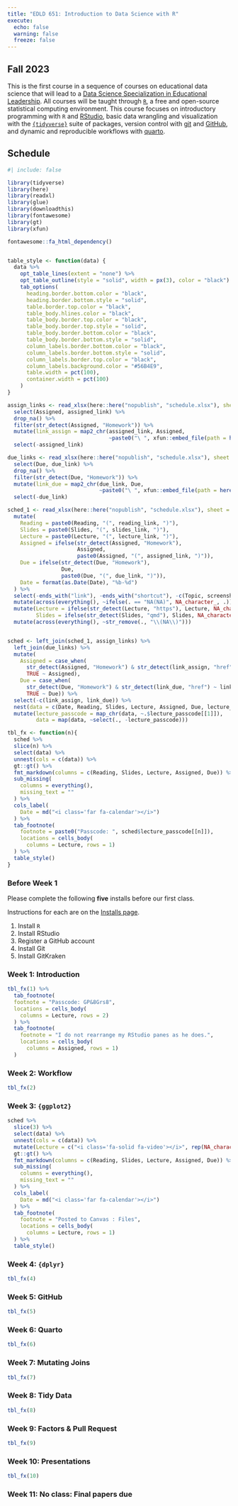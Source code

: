 ```yaml
---
title: "EDLD 651: Introduction to Data Science with R"
execute: 
  echo: false
  warning: false
  freeze: false
---
```


## Fall 2023

This is the first course in a sequence of courses on educational data science that will lead to a [Data Science Specialization in Educational Leadership](https://education.uoregon.edu/data-science-specialization-educational-leadership). All courses will be taught through [`R`](https://cran.r-project.org/), a free and open-source statistical computing environment. This course focuses on introductory programming with `R` and [RStudio](https://posit.co/products/open-source/rstudio/), basic data wrangling and visualization with the [`{tidyverse}`](https://www.tidyverse.org/) suite of packages, version control with [git](https://git-scm.com/) and [GitHub](https://github.com/), and dynamic and reproducible workflows with [quarto](https://quarto.org/).

## Schedule

```r
#| include: false

library(tidyverse)
library(here)
library(readxl)
library(glue)
library(downloadthis)
library(fontawesome)
library(gt)
library(xfun)

fontawesome::fa_html_dependency()


table_style <- function(data) {
  data %>%
    opt_table_lines(extent = "none") %>%
    opt_table_outline(style = "solid", width = px(3), color = "black") %>% 
    tab_options(
      heading.border.bottom.color = "black",
      heading.border.bottom.style = "solid",
      table.border.top.color = "black",
      table_body.hlines.color = "black",
      table_body.border.top.color = "black",
      table_body.border.top.style = "solid",
      table_body.border.bottom.color = "black",
      table_body.border.bottom.style = "solid",
      column_labels.border.bottom.color = "black",
      column_labels.border.bottom.style = "solid",
      column_labels.border.top.color = "black",
      column_labels.background.color = "#56B4E9",
      table.width = pct(100),
      container.width = pct(100)
    )
}

assign_links <- read_xlsx(here::here("nopublish", "schedule.xlsx"), sheet = "schedule") %>%
  select(Assigned, assigned_link) %>%
  drop_na() %>% 
  filter(str_detect(Assigned, "Homework")) %>%
  mutate(link_assign = map2_chr(assigned_link, Assigned, 
                                ~paste0("\ ", xfun::embed_file(path = here("homeworks", .x), text = .y)))) %>%
  select(-assigned_link) 

due_links <- read_xlsx(here::here("nopublish", "schedule.xlsx"), sheet = "schedule") %>%
  select(Due, due_link) %>%
  drop_na() %>% 
  filter(str_detect(Due, "Homework")) %>%
  mutate(link_due = map2_chr(due_link, Due, 
                             ~paste0("\ ", xfun::embed_file(path = here("homeworks", .x), text = .y)))) %>%
  select(-due_link) 

sched_1 <- read_xlsx(here::here("nopublish", "schedule.xlsx"), sheet = "schedule") %>% 
  mutate(
    Reading = paste0(Reading, "(", reading_link, ")"),
    Slides = paste0(Slides, "(", slides_link, ")"),
    Lecture = paste0(Lecture, "(", lecture_link, ")"),
    Assigned = ifelse(str_detect(Assigned, "Homework"), 
                      Assigned,
                      paste0(Assigned, "(", assigned_link, ")")),
    Due = ifelse(str_detect(Due, "Homework"), 
                 Due,
                 paste0(Due, "(", due_link, ")")),
    Date = format(as.Date(Date), "%b-%d")
  ) %>% 
  select(-ends_with("link"), -ends_with("shortcut"), -c(Topic, screenshot)) %>% 
  mutate(across(everything(), ~ifelse(. == "NA(NA)", NA_character_, .))) %>% 
  mutate(Lecture = ifelse(str_detect(Lecture, "https"), Lecture, NA_character_),
         Slides = ifelse(str_detect(Slides, "qmd"), Slides, NA_character_)) %>% 
  mutate(across(everything(), ~str_remove(., "\\(NA\\)")))  


sched <- left_join(sched_1, assign_links) %>%
  left_join(due_links) %>% 
  mutate(
    Assigned = case_when(
      str_detect(Assigned, "Homework") & str_detect(link_assign, "href") ~ link_assign, 
      TRUE ~ Assigned),
    Due = case_when(
      str_detect(Due, "Homework") & str_detect(link_due, "href") ~ link_due, 
      TRUE ~ Due)) %>%
  select(-c(link_assign, link_due)) %>% 
  nest(data = c(Date, Reading, Slides, Lecture, Assigned, Due, lecture_passcode)) %>% 
  mutate(lecture_passcode = map_chr(data, ~.$lecture_passcode[[1]]),
         data = map(data, ~select(., -lecture_passcode)))

tbl_fx <- function(n){
  sched %>% 
  slice(n) %>% 
  select(data) %>% 
  unnest(cols = c(data)) %>% 
  gt::gt() %>% 
  fmt_markdown(columns = c(Reading, Slides, Lecture, Assigned, Due)) %>% 
  sub_missing(
    columns = everything(),
    missing_text = ""
  ) %>% 
  cols_label(
    Date = md("<i class='far fa-calendar'></i>")
  ) %>% 
  tab_footnote(
    footnote = paste0("Passcode: ", sched$lecture_passcode[[n]]),
    locations = cells_body(
      columns = Lecture, rows = 1)
  ) %>% 
  table_style()
}
```

### Before Week 1

Please complete the following **five** installs before our first class.

Instructions for each are on the [Installs page](installs.qmd).

(1) Install `R`
(2) Install RStudio
(3) Register a GitHub account
(4) Install Git
(5) Install GitKraken

### Week 1: Introduction

```r

tbl_fx(1) %>% 
  tab_footnote(
  footnote = "Passcode: GP&8Grs8",
  locations = cells_body(
    columns = Lecture, rows = 2)
  ) %>% 
  tab_footnote(
    footnote = "I do not rearrange my RStudio panes as he does.",
    locations = cells_body(
      columns = Assigned, rows = 1)
  ) 
```

### Week 2: Workflow

```r

tbl_fx(2)
```

### Week 3: `{ggplot2}`

```r
sched %>% 
  slice(3) %>% 
  select(data) %>% 
  unnest(cols = c(data)) %>% 
  mutate(Lecture = c("<i class='fa-solid fa-video'></i>", rep(NA_character_, 4))) %>% 
  gt::gt() %>% 
  fmt_markdown(columns = c(Reading, Slides, Lecture, Assigned, Due)) %>%   
  sub_missing(
    columns = everything(),
    missing_text = ""
  ) %>% 
  cols_label(
    Date = md("<i class='far fa-calendar'></i>")
  ) %>% 
  tab_footnote(
    footnote = "Posted to Canvas : Files",
    locations = cells_body(
      columns = Lecture, rows = 1)
  ) %>% 
  table_style()
```

### Week 4: `{dplyr}`

```r
tbl_fx(4)
```

### Week 5: GitHub

```r
tbl_fx(5)
```

### Week 6: Quarto

```r
tbl_fx(6)
```

### Week 7: Mutating Joins

```r
tbl_fx(7)
```

### Week 8: Tidy Data

```r
tbl_fx(8)
```

### Week 9: Factors & Pull Request

```r
tbl_fx(9)
```

### Week 10: Presentations

```r
tbl_fx(10)
```

### Week 11: No class: Final papers due

